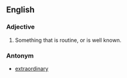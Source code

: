 ==English==

===Adjective===
#Something that is routine, or is well known.

===Antonym===
*[[extraordinary]]
